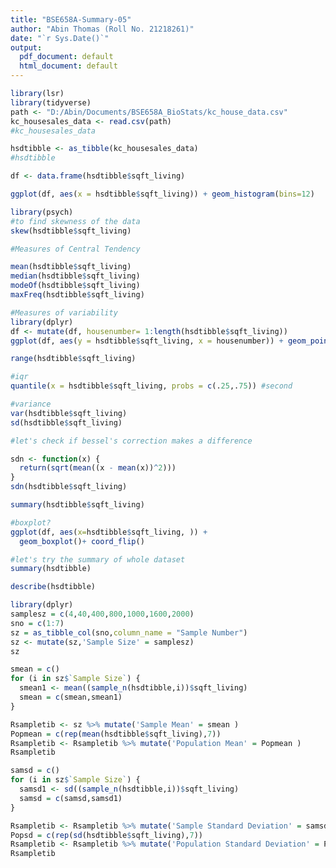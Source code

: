 ```yaml
---
title: "BSE658A-Summary-05"
author: "Abin Thomas (Roll No. 21218261)"
date: "`r Sys.Date()`"
output:
  pdf_document: default
  html_document: default
---
```



```r
library(lsr)
library(tidyverse)
path <- "D:/Abin/Documents/BSE658A_BioStats/kc_house_data.csv"
kc_housesales_data <- read.csv(path)
#kc_housesales_data
```

```r
hsdtibble <- as_tibble(kc_housesales_data)
#hsdtibble
```
```r
df <- data.frame(hsdtibble$sqft_living)

ggplot(df, aes(x = hsdtibble$sqft_living)) + geom_histogram(bins=12)
```

```r
library(psych)
#to find skewness of the data
skew(hsdtibble$sqft_living)
```
```r
#Measures of Central Tendency

mean(hsdtibble$sqft_living)
median(hsdtibble$sqft_living)
modeOf(hsdtibble$sqft_living)
maxFreq(hsdtibble$sqft_living)
```
```r
#Measures of variability
library(dplyr)
df <- mutate(df, housenumber= 1:length(hsdtibble$sqft_living))
ggplot(df, aes(y = hsdtibble$sqft_living, x = housenumber)) + geom_point()
```

```r
range(hsdtibble$sqft_living)
```
```r
#iqr
quantile(x = hsdtibble$sqft_living, probs = c(.25,.75)) #second 
```
```r
#variance
var(hsdtibble$sqft_living)
sd(hsdtibble$sqft_living)
```

```r
#let's check if bessel's correction makes a difference

sdn <- function(x) {
  return(sqrt(mean((x - mean(x))^2)))
}
sdn(hsdtibble$sqft_living)
```
```r
summary(hsdtibble$sqft_living)
```

```r
#boxplot?
ggplot(df, aes(x=hsdtibble$sqft_living, )) + 
  geom_boxplot()+ coord_flip()
```
```r
#let's try the summary of whole dataset
summary(hsdtibble)
```
```r
describe(hsdtibble)
```

```r
library(dplyr)
samplesz = c(4,40,400,800,1000,1600,2000)
sno = c(1:7)
sz = as_tibble_col(sno,column_name = "Sample Number")
sz <- mutate(sz,'Sample Size' = samplesz)
sz
```
```r
smean = c()
for (i in sz$`Sample Size`) {
  smean1 <- mean((sample_n(hsdtibble,i))$sqft_living)
  smean = c(smean,smean1)
}
```



```r
Rsampletib <- sz %>% mutate('Sample Mean' = smean )
Popmean = c(rep(mean(hsdtibble$sqft_living),7))
Rsampletib <- Rsampletib %>% mutate('Population Mean' = Popmean )
Rsampletib

```

```r
samsd = c()
for (i in sz$`Sample Size`) {
  samsd1 <- sd((sample_n(hsdtibble,i))$sqft_living)
  samsd = c(samsd,samsd1)
}
```

```r
Rsampletib <- Rsampletib %>% mutate('Sample Standard Deviation' = samsd )
Popsd = c(rep(sd(hsdtibble$sqft_living),7))
Rsampletib <- Rsampletib %>% mutate('Population Standard Deviation' = Popsd )
Rsampletib
```